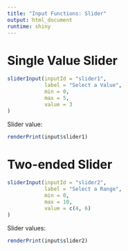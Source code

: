 ```yaml
---
title: "Input Functions: Slider"
output: html_document
runtime: shiny
---
```



# Single Value Slider

```r
sliderInput(inputId = "slider1",
            label = "Select a Value",
            min = 0,
            max = 5,
            value = 3
)
```

Slider value:
  
```r
renderPrint(input$slider1)
```

# Two-ended Slider

```r
sliderInput(inputId = "slider2",
            label = "Select a Range",
            min = 0,
            max = 10,
            value = c(4, 6)
)
```


Slider values:

```r
renderPrint(input$slider2)
```

  
